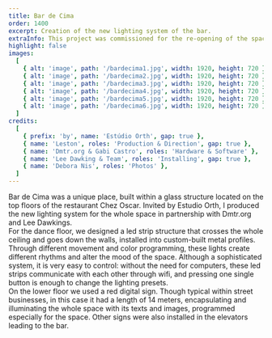 ```yaml
---
title: Bar de Cima
order: 1400
excerpt: Creation of the new lighting system of the bar.
extraInfo: This project was commissioned for the re-opening of the space in 2019.
highlight: false
images:
  [
    { alt: 'image', path: '/bardecima1.jpg', width: 1920, height: 720 },
    { alt: 'image', path: '/bardecima2.jpg', width: 1920, height: 720 },
    { alt: 'image', path: '/bardecima3.jpg', width: 1920, height: 720 },
    { alt: 'image', path: '/bardecima4.jpg', width: 1920, height: 720 },
    { alt: 'image', path: '/bardecima5.jpg', width: 1920, height: 720 },
    { alt: 'image', path: '/bardecima6.jpg', width: 1920, height: 720 },
  ]
credits:
  [
    { prefix: 'by', name: 'Estúdio Orth', gap: true },
    { name: 'Leston', roles: 'Production & Direction', gap: true },
    { name: 'Dmtr.org & Gabi Castro', roles: 'Hardware & Software' },
    { name: 'Lee Dawking & Team', roles: 'Installing', gap: true },
    { name: 'Debora Nis', roles: 'Photos' },
  ]
---
```

Bar de Cima was a unique place, built within a glass structure located on the top floors of the restaurant Chez Oscar. Invited by Estudio Orth, I produced the new lighting system for the whole space in partnership with Dmtr.org and Lee Dawkings. 
<br />
For the dance floor, we designed a led strip structure that crosses the whole ceiling and goes down the walls, installed into custom-built metal profiles. Through different movement and color programming, these lights create different rhythms and alter the mood of the space. Although a sophisticated system, it is very easy to control: without the need for computers, these led strips communicate with each other through wifi, and pressing one single button is enough to change the lighting presets. 
<br />
On the lower floor we used a red digital sign. Though typical within street businesses, in this case it had a length of 14 meters, encapsulating and illuminating the whole space with its texts and images, programmed especially for the space. Other signs were also installed in the elevators leading to the bar. 
